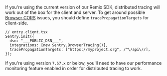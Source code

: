 If you're using the current version of our Remix SDK, distributed tracing will work out of the box for the client and server. To get around possible [Browser CORS](https://developer.mozilla.org/en-US/docs/Web/HTTP/CORS) issues, you should define `tracePropagationTargets` for client-side.

```tsx
// entry.client.tsx
Sentry.init({
  dsn: "___PUBLIC_DSN___",
  integrations: [new Sentry.BrowserTracing()],
  tracePropagationTargets: ["https://myproject.org", /^\/api\//],
});
```

If you're using version `7.57.x` or below, you'll need to have our <PlatformLink to="/performance/">performance monitoring feature enabled</PlatformLink> in order for distributed tracing to work.
